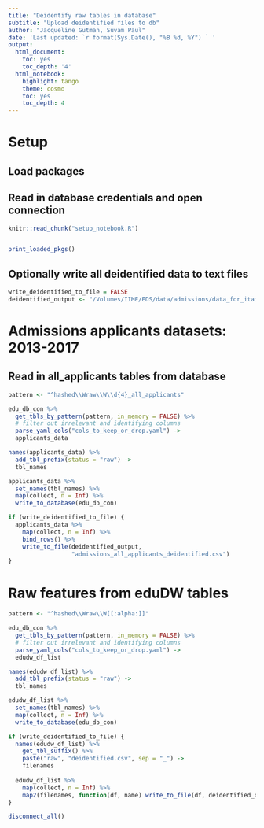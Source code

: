 ```yaml
---
title: "Deidentify raw tables in database"
subtitle: "Upload deidentified files to db"
author: "Jacqueline Gutman, Suvam Paul"
date: 'Last updated: `r format(Sys.Date(), "%B %d, %Y") ` '
output:
  html_document:
    toc: yes
    toc_depth: '4'
  html_notebook:
    highlight: tango
    theme: cosmo
    toc: yes
    toc_depth: 4
---
```


# Setup
## Load packages
## Read in database credentials and open connection

```r
knitr::read_chunk("setup_notebook.R")
```

```r
```

```r
print_loaded_pkgs()
```


## Optionally write all deidentified data to text files

```r
write_deidentified_to_file = FALSE
deidentified_output <- "/Volumes/IIME/EDS/data/admissions/data_for_itai/"
```

# Admissions applicants datasets: 2013-2017

## Read in all_applicants tables from database

```r
pattern <- "^hashed\\Wraw\\W\\d{4}_all_applicants"

edu_db_con %>%
  get_tbls_by_pattern(pattern, in_memory = FALSE) %>%
  # filter out irrelevant and identifying columns
  parse_yaml_cols("cols_to_keep_or_drop.yaml") -> 
  applicants_data
```

```r
names(applicants_data) %>%
  add_tbl_prefix(status = "raw") ->
  tbl_names

applicants_data %>% 
  set_names(tbl_names) %>%
  map(collect, n = Inf) %>%
  write_to_database(edu_db_con)
```

```r
if (write_deidentified_to_file) {
  applicants_data %>%
    map(collect, n = Inf) %>%
    bind_rows() %>%
    write_to_file(deidentified_output, 
                  "admissions_all_applicants_deidentified.csv")
}
```

# Raw features from eduDW tables

```r
pattern <- "^hashed\\Wraw\\W[[:alpha:]]"

edu_db_con %>%
  get_tbls_by_pattern(pattern, in_memory = FALSE) %>%
  # filter out irrelevant and identifying columns
  parse_yaml_cols("cols_to_keep_or_drop.yaml") -> 
  edudw_df_list

names(edudw_df_list) %>%
  add_tbl_prefix(status = "raw") ->
  tbl_names

edudw_df_list %>%
  set_names(tbl_names) %>%
  map(collect, n = Inf) %>%
  write_to_database(edu_db_con)
```

```r
if (write_deidentified_to_file) {
  names(edudw_df_list) %>%
    get_tbl_suffix() %>%
    paste("raw", "deidentified.csv", sep = "_") ->
    filenames
  
  edudw_df_list %>%
    map(collect, n = Inf) %>%
    map2(filenames, function(df, name) write_to_file(df, deidentified_output, name))
}
```

```r
disconnect_all()
```
